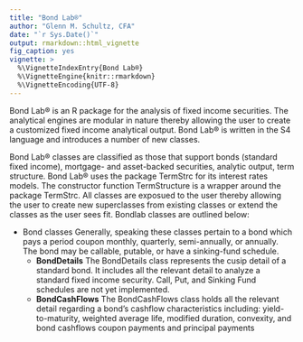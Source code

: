 ```yaml
---
title: "Bond Lab®"
author: "Glenn M. Schultz, CFA"
date: "`r Sys.Date()`"
output: rmarkdown::html_vignette
fig_caption: yes
vignette: >
  %\VignetteIndexEntry{Bond Lab®}
  %\VignetteEngine{knitr::rmarkdown}
  %\VignetteEncoding{UTF-8}
---
```


Bond Lab® is an R package for the analysis of fixed income securities.  The 
analytical engines are modular in nature thereby allowing the user to create
a customized fixed income analytical output.  Bond Lab® is written in the S4
language and introduces a number of new classes.  

Bond Lab® classes are classified as those that support bonds (standard fixed income), mortgage- and asset-backed securities, analytic output, term structure.  Bond Lab® uses the package TermStrc for its interest rates models.  The 
constructor function TermStructure is a wrapper around the package TermStrc.  All classes are exposued to the user thereby allowing the user to create new superclasses from existing classes or extend the classes as the user sees fit.  Bondlab classes are outlined below:  
  
* Bond classes
  Generally, speaking these classes pertain to a bond which pays a period coupon
  monthly, quarterly, semi-annually, or annually.  The bond may be callable, 
  putable, or have a sinking-fund schedule.  
    + **BondDetails**
        The BondDetails class represents the cusip detail of a standard bond.  It
        includes all the relevant detail to analyze a standard fixed income
        security.  Call, Put, and Sinking Fund schedules are not yet implemented. 
    + **BondCashFlows**
        The BondCashFlows class holds all the relevant detail regarding a bond's
        cashflow characteristics including: yield-to-maturity, weighted average
        life, modified duration, convexity, and bond cashflows coupon payments
        and principal payments